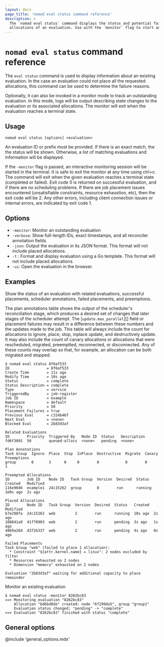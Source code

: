 ```yaml
---
layout: docs
page_title: 'nomad eval status command reference'
description: >
  The `nomad eval status` command displays the status and potential failed
  allocations of an evaluation. Use with the `monitor` flag to start an interactive monitoring session.
---
```


# `nomad eval status` command reference

The `eval status` command is used to display information about an existing
evaluation. In the case an evaluation could not place all the requested
allocations, this command can be used to determine the failure reasons.

Optionally, it can also be invoked in a monitor mode to track an outstanding
evaluation. In this mode, logs will be output describing state changes to the
evaluation or its associated allocations. The monitor will exit when the
evaluation reaches a terminal state.

## Usage

```plaintext
nomad eval status [options] <evaluation>
```

An evaluation ID or prefix must be provided. If there is an exact match, the
the status will be shown. Otherwise, a list of matching evaluations and
information will be displayed.

If the `-monitor` flag is passed, an interactive monitoring session will be
started in the terminal. It is safe to exit the monitor at any time using
ctrl+c. The command will exit when the given evaluation reaches a terminal
state (completed or failed). Exit code 0 is returned on successful
evaluation, and if there are no scheduling problems. If there are
job placement issues encountered (unsatisfiable constraints,
resource exhaustion, etc), then the exit code will be 2. Any other
errors, including client connection issues or internal errors, are
indicated by exit code 1.

## Options

- `-monitor`: Monitor an outstanding evaluation
- `-verbose`: Show full-length IDs, exact timestamps, and all reconciler
  annotation fields.
- `-json`: Output the evaluation in its JSON format. This format will not
    include placed allocations.
- `-t` : Format and display evaluation using a Go template. This format will not
  include placed allocations.
- `-ui`: Open the evaluation in the browser.

## Examples

Show the status of an evaluation with related evaluations, successful
placements, scheduler annotations, failed placements, and preemptions.

The plan annotations table shows the output of the scheduler's reconciliation
stage, which produces a desired set of changes that later stages of the
scheduler attempt. The [`update.max_parallel`][] field or placement failures may
result in a difference between these numbers and the updates made to the
job. This table will always include the count for allocations to ignore, place,
stop, inplace update, and destructively update. It may also include the count of
canary allocations or allocations that were rescheduled, migrated, preemptted,
reconnected, or disconnected. Any of these counts may overlap so that, for
example, an allocation can be both migrated and stopped.

```shell-session
$ nomad eval status 8f6af533
ID                 = 8f6af533
Create Time        = 11s ago
Modify Time        = 10s ago
Status             = complete
Status Description = complete
Type               = service
TriggeredBy        = job-register
Job ID             = example
Namespace          = default
Priority           = 50
Placement Failures = true
Previous Eval      = c324b46f
Next Eval          = <none>
Blocked Eval       = 2b83d3af

Related Evaluations
ID        Priority  Triggered By   Node ID  Status   Description
fd6f3091  50        queued-allocs  <none>   pending  <none>

Plan Annotations
Task Group  Ignore  Place  Stop  InPlace  Destructive  Migrate  Canary  Preemptions
group       0       3      0     0        0            0        0       1

Preempted Allocations
ID        Job ID    Node ID   Task Group  Version  Desired  Status   Created   Modified
116e9046  example1  24c15262  group       0        run      running  1m9s ago  2s ago

Placed Allocations
ID        Node ID   Task Group  Version  Desired  Status   Created  Modified
b7e298fa  24c15262  web         2        run      running  10s ago  2s ago
108841a9  41f70903  web         2        run      pending  3s ago   1s ago
4869a26d  d372b337  web         2        run      pending  4s ago   0s ago

Failed Placements
Task Group "web" (failed to place 1 allocation):
  * Constraint "${attr.kernel.name} = linux": 2 nodes excluded by filter
  * Resources exhausted on 2 nodes
  * Dimension "memory" exhausted on 2 nodes

Evaluation "2b83d3af" waiting for additional capacity to place remainder
```

Monitor an existing evaluation

```shell-session
$ nomad eval status -monitor 8262bc83
==> Monitoring evaluation "8262bc83"
    Allocation "bd6bd0de" created: node "6f299da5", group "group1"
    Evaluation status changed: "pending" -> "complete"
==> Evaluation "8262bc83" finished with status "complete"
```

## General options

@include 'general_options.mdx'
